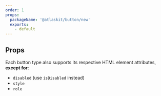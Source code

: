 ```yaml
---
order: 1
props:
  packageName: '@atlaskit/button/new'
  exports:
    - default
---
```


## Props

Each button type also supports its respective HTML element attributes, **except for**:

- `disabled` (use `isDisabled` instead)
- `style`
- `role`

<TSMorphProps exportName="default" packageName="@atlaskit/button/new" />
